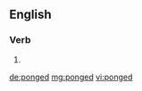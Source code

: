 ==English==

===Verb===
{{head|en}}

# {{en-past of|pong}}

[[de:ponged]]
[[mg:ponged]]
[[vi:ponged]]